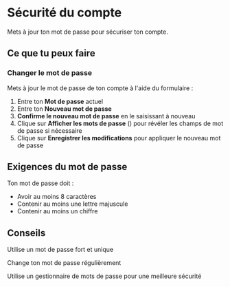 # Sécurité du compte

Mets à jour ton mot de passe pour sécuriser ton compte.

## Ce que tu peux faire

### Changer le mot de passe
Mets à jour le mot de passe de ton compte à l'aide du formulaire :
1. Entre ton **Mot de passe** actuel
2. Entre ton **Nouveau mot de passe**
3. **Confirme le nouveau mot de passe** en le saisissant à nouveau
4. Clique sur **Afficher les mots de passe** (<Icon name="Eye" />) pour révéler les champs de mot de passe si nécessaire
5. Clique sur **Enregistrer les modifications** pour appliquer le nouveau mot de passe

## Exigences du mot de passe

Ton mot de passe doit :
- Avoir au moins 8 caractères
- Contenir au moins une lettre majuscule
- Contenir au moins un chiffre

## Conseils

<Tip>Utilise un mot de passe fort et unique</Tip>

<Tip>Change ton mot de passe régulièrement</Tip>

<Tip>Utilise un gestionnaire de mots de passe pour une meilleure sécurité</Tip>
